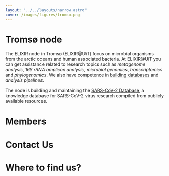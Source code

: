 ```yaml
---
layout: "../../layouts/narrow.astro"
cover: /images/figures/tromso.png
---
```



# Tromsø node

The ELIXIR node in Tromsø (ELIXIR@UiT) focus on microbial organisms from the arctic oceans and human associated bacteria. At ELIXIR@UiT you can get assistance related to research topics such as _metagenome analysis_, _16S rRNA amplicon analysis_, _microbial genomics_, _transcriptomics_ and _phylogenomics_. We also have competence in [building databases](https://sfb.mmp2.sigma2.no/) and _analysis pipelines_.

The node is building and maintaining the [SARS-CoV-2 Database](/services/sars-cov2-db), a knowledge database for SARS-CoV-2 virus research compiled from publicly available resources.

# Members

<People org="uit" layout="two-col" hideOrg/>

# Contact Us

# Where to find us?

<MapComponent
    lat={69.681222}
    lng={18.987015}
    address="Forskningsparken 3, 9037 Tromsø"
/>
